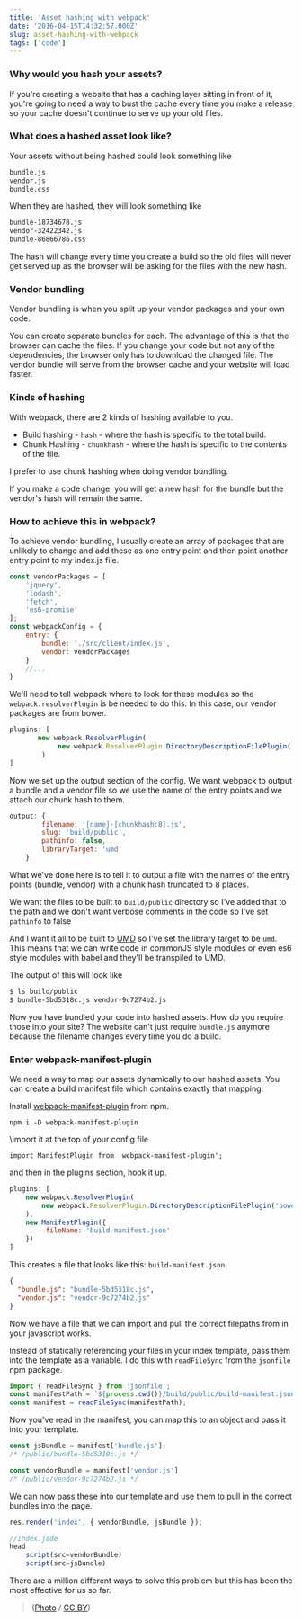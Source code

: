 ```yaml
---
title: 'Asset hashing with webpack'
date: '2016-04-15T14:32:57.000Z'
slug: asset-hashing-with-webpack
tags: ['code']
---
```


### Why would you hash your assets?
If you're creating a website that has a caching layer sitting in front of it, you're going to need a way to bust the cache every time you make a release so your cache doesn't continue to serve up your old files.

### What does a hashed asset look like?
Your assets without being hashed could look something like

```bash
bundle.js
vendor.js
bundle.css
```

When they are hashed, they will look something like

```bash
bundle-18734678.js
vendor-32422342.js
bundle-86866786.css
```

The hash will change every time you create a build so the old files will never get served up as the browser will be asking for the files with the new hash.

### Vendor bundling
Vendor bundling is when you split up your vendor packages and your own code.

You can create separate bundles for each. The advantage of this is that the browser can cache the files. If you change your code but not any of the dependencies, the browser only has to download the changed file. The vendor bundle will serve from the browser cache and your website will load faster.

### Kinds of hashing
With webpack, there are 2 kinds of hashing available to you.

-   Build hashing - `hash` - where the hash is specific to the total build.
-   Chunk Hashing - `chunkhash` - where the hash is specific to the contents of the file.

I prefer to use chunk hashing when doing vendor bundling.

If you make a code change, you will get a new hash for the bundle but the vendor's hash will remain the same.

### How to achieve this in webpack?

To achieve vendor bundling, I usually create an array of packages that are unlikely to change and add these as one entry point and then point another entry point to my index.js file.

```js
const vendorPackages = [
    'jquery',
    'lodash',
    'fetch',
    'es6-promise'
];
const webpackConfig = {
	entry: {
		bundle: './src/client/index.js',
		vendor: vendorPackages
	}
	//...
}
```

We'll need to tell webpack where to look for these modules so the `webpack.resolverPlugin` is be needed to do this. In this case, our vendor packages are from bower.

```js
plugins: [
       new webpack.ResolverPlugin(
            new webpack.ResolverPlugin.DirectoryDescriptionFilePlugin('bower.json', ['main'])
        )
]
```

Now we set up the output section of the config. We want webpack to output a bundle and a vendor file so we use the name of the entry points and we attach our chunk hash to them.

```js
output: {
        filename: '[name]-[chunkhash:8].js',
        slug: 'build/public',
        pathinfo: false,
        libraryTarget: 'umd'
    }
```

What we've done here is to tell it to output a file with the names of the entry points (bundle, vendor) with a chunk hash truncated to 8 places.

We want the files to be built to `build/public` directory so I've added that to the path and we don't want verbose comments in the code so I've set `pathinfo` to false

And I want it all to be built to [UMD](https://github.com/umdjs/umd) so I've set the library target to be `umd`. This means that we can write code in commonJS style modules or even es6 style modules with babel and they'll be transpiled to UMD.

The output of this will look like

```bash
$ ls build/public
$ bundle-5bd5318c.js vendor-9c7274b2.js
```

Now you have bundled your code into hashed assets. How do you require those into your site? The website can't just require `bundle.js` anymore because the filename changes every time you do a build.

### Enter webpack-manifest-plugin

We need a way to map our assets dynamically to our hashed assets. You can create a build manifest file which contains exactly that mapping.

Install [webpack-manifest-plugin](https://www.npmjs.com/package/webpack-plugin-manifest) from npm.

`npm i -D webpack-manifest-plugin`

\import it at the top of your config file

`import ManifestPlugin from 'webpack-manifest-plugin';`

and then in the plugins section, hook it up.

```js
plugins: [
    new webpack.ResolverPlugin(
        new webpack.ResolverPlugin.DirectoryDescriptionFilePlugin('bower.json', ['main'])
    ),
    new ManifestPlugin({
         fileName: 'build-manifest.json'
    })
]
```

This creates a file that looks like this:
`build-manifest.json`

```json
{
  "bundle.js": "bundle-5bd5318c.js",
  "vendor.js": "vendor-9c7274b2.js"
}
```

Now we have a file that we can import and pull the correct filepaths from in your javascript works.

Instead of statically referencing your files in your index template, pass them into the template as a variable. I do this with `readFileSync` from the `jsonfile` npm package.

```js
import { readFileSync } from 'jsonfile';
const manifestPath = `${process.cwd()}/build/public/build-manifest.json`;
const manifest = readFileSync(manifestPath);
```

Now you've read in the manifest, you can map this to an object and pass it into your template.

```js
const jsBundle = manifest['bundle.js'];
/* /public/bundle-5bd5318c.js */

const vendorBundle = manifest['vendor.js']
/* /public/vendor-9c7274b2.js */
```

We can now pass these into our template and use them to pull in the correct bundles into the page.

```js
res.render('index', { vendorBundle, jsBundle });
```

```js
//index.jade
head
	script(src=vendorBundle)
	script(src=jsBundle)
```

There are a million different ways to solve this problem but this has been the most effective for us so far.

> ([Photo](https://www.flickr.com/photos/mikecogh/5941302441/in/photolist-a41JdZ-7nyaHz-5y2dNd-4z9NVY-dPHefe-eQRfa7-ejxjR6-5rZAFL-CYAcGz-rpPRWC-7Rj978-4z9LEf-a66QPh-4JGcPu-8rEnBR-dknLmo-4ta9eD-nkcBk3-qKvfUP-9QAqEd-8QM2bE-dkUhSg-2CDkoD-686QAz-6nGrS-9QxETZ-6EqCBj-4dv9K-wNn8E-q69aLi-61ybyS-a641ax-qae7-4duyB-eQDSGX-4dtNz-6nH2y-9RNH65-6EqCF3-qJZUsH-a2w22o-4dnh5-8g7yBo-4hNPwo-eQDSnX-7Xv9dk-a2tdfV-bo2vaA-DZSpEr-68b1XW) / [CC BY](https://creativecommons.org/licenses/by/2.0/))
